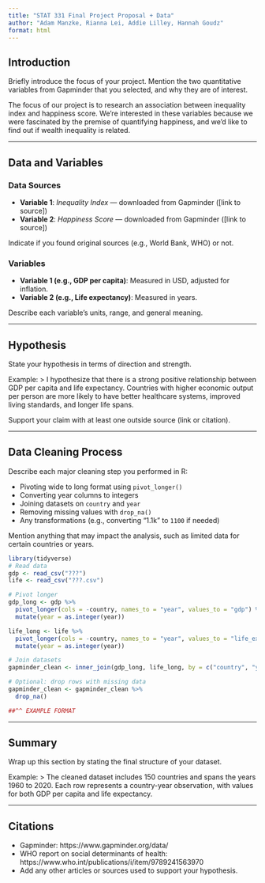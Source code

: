 ```yaml
---
title: "STAT 331 Final Project Proposal + Data"
author: "Adam Manzke, Rianna Lei, Addie Lilley, Hannah Goudz" 
format: html
---
```


## Introduction

Briefly introduce the focus of your project.
Mention the two quantitative variables from Gapminder that you selected, and why they are of interest.

The focus of our project is to research an association between inequality index and happiness score. We're interested in these variables because we were fascinated by the premise of quantifying happiness, and we'd like to find out if wealth inequality is related.

---

## Data and Variables

### Data Sources

- **Variable 1**: *Inequality Index* — downloaded from Gapminder ([link to source])
- **Variable 2**: *Happiness Score* — downloaded from Gapminder ([link to source])

Indicate if you found original sources (e.g., World Bank, WHO) or not.

### Variables

- **Variable 1 (e.g., GDP per capita)**: Measured in USD, adjusted for inflation.
- **Variable 2 (e.g., Life expectancy)**: Measured in years.

Describe each variable’s units, range, and general meaning.

---

## Hypothesis

State your hypothesis in terms of direction and strength.

Example:
> I hypothesize that there is a strong positive relationship between GDP per capita and life expectancy. Countries with higher economic output per person are more likely to have better healthcare systems, improved living standards, and longer life spans.

Support your claim with at least one outside source (link or citation).

---

## Data Cleaning Process

Describe each major cleaning step you performed in R:

- Pivoting wide to long format using `pivot_longer()`
- Converting year columns to integers
- Joining datasets on `country` and `year`
- Removing missing values with `drop_na()`
- Any transformations (e.g., converting "1.1k" to `1100` if needed)

Mention anything that may impact the analysis, such as limited data for certain countries or years.

```r
library(tidyverse)
# Read data
gdp <- read_csv("???")
life <- read_csv("???.csv")

# Pivot longer
gdp_long <- gdp %>%
  pivot_longer(cols = -country, names_to = "year", values_to = "gdp") %>%
  mutate(year = as.integer(year))

life_long <- life %>%
  pivot_longer(cols = -country, names_to = "year", values_to = "life_exp") %>%
  mutate(year = as.integer(year))

# Join datasets
gapminder_clean <- inner_join(gdp_long, life_long, by = c("country", "year"))

# Optional: drop rows with missing data
gapminder_clean <- gapminder_clean %>%
  drop_na()

##^^ EXAMPLE FORMAT 

```


---

## Summary

Wrap up this section by stating the final structure of your dataset.

Example:
> The cleaned dataset includes 150 countries and spans the years 1960 to 2020. Each row represents a country-year observation, with values for both GDP per capita and life expectancy.

---

## Citations

- Gapminder: https://www.gapminder.org/data/
- WHO report on social determinants of health: https://www.who.int/publications/i/item/9789241563970
- Add any other articles or sources used to support your hypothesis.

